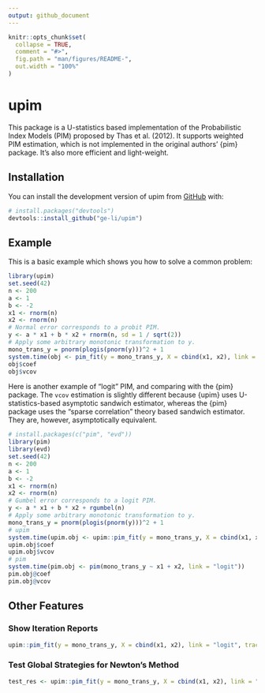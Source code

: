 ```yaml
---
output: github_document
---
```


<!-- README.md is generated from README.Rmd. Please edit that file -->

```r
knitr::opts_chunk$set(
  collapse = TRUE,
  comment = "#>",
  fig.path = "man/figures/README-",
  out.width = "100%"
)
```

# upim

<!-- badges: start -->
<!-- badges: end -->

This package is a U-statistics based implementation of the Probabilistic Index Models (PIM) proposed by Thas et al. (2012). It supports weighted PIM estimation, which is not implemented in the original authors' {pim} package. It's also more efficient and light-weight.


## Installation

You can install the development version of upim from [GitHub](https://github.com/) with:

``` r
# install.packages("devtools")
devtools::install_github("ge-li/upim")
```

## Example

This is a basic example which shows you how to solve a common problem:

```r
library(upim)
set.seed(42)
n <- 200
a <- 1
b <- -2
x1 <- rnorm(n)
x2 <- rnorm(n)
# Normal error corresponds to a probit PIM. 
y <- a * x1 + b * x2 + rnorm(n, sd = 1 / sqrt(2))
# Apply some arbitrary monotonic transformation to y.
mono_trans_y = pnorm(plogis(pnorm(y)))^2 + 1 
system.time(obj <- pim_fit(y = mono_trans_y, X = cbind(x1, x2), link = "probit"))
obj$coef
obj$vcov
```

Here is another example of "logit" PIM, and comparing with the \{pim\} package.
The `vcov` estimation is slightly different because \{upim\} uses U-statistics-based
asymptotic sandwich estimator, whereas the \{pim\} package uses the "sparse correlation"
theory based sandwich estimator. They are, however, asymptotically equivalent. 

```r
# install.packages(c("pim", "evd"))
library(pim)
library(evd)
set.seed(42)
n <- 200
a <- 1
b <- -2
x1 <- rnorm(n)
x2 <- rnorm(n)
# Gumbel error corresponds to a logit PIM. 
y <- a * x1 + b * x2 + rgumbel(n)
# Apply some arbitrary monotonic transformation to y.
mono_trans_y = pnorm(plogis(pnorm(y)))^2 + 1 
# upim 
system.time(upim.obj <- upim::pim_fit(y = mono_trans_y, X = cbind(x1, x2), link = "logit"))
upim.obj$coef
upim.obj$vcov
# pim 
system.time(pim.obj <- pim(mono_trans_y ~ x1 + x2, link = "logit"))
pim.obj@coef
pim.obj@vcov
```


## Other Features

### Show Iteration Reports

```r
upim::pim_fit(y = mono_trans_y, X = cbind(x1, x2), link = "logit", trace = TRUE)
```

### Test Global Strategies for Newton's Method

```r
test_res <- upim::pim_fit(y = mono_trans_y, X = cbind(x1, x2), link = "logit", test.nleqslv = TRUE)
```
